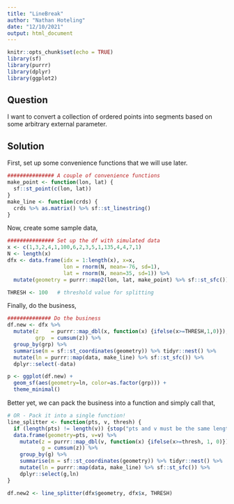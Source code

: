 ```yaml
---
title: "LineBreak"
author: "Nathan Hoteling"
date: "12/10/2021"
output: html_document
---
```


```r
knitr::opts_chunk$set(echo = TRUE)
library(sf)
library(purrr)
library(dplyr)
library(ggplot2)
```

## Question

I want to convert a collection of ordered points into segments based on some arbitrary external parameter.

## Solution

First, set up some convenience functions that we will use later.

```r
############### A couple of convenience functions
make_point <- function(lon, lat) {
  sf::st_point(c(lon, lat)) 
}
make_line <- function(crds) {
  crds %>% as.matrix() %>% sf::st_linestring()
}
```

Now, create some sample data,

```r
############### Set up the df with simulated data
x <- c(1,3,2,4,1,100,6,2,3,5,1,135,4,4,7,1)
N <- length(x)
dfx <- data.frame(idx = 1:length(x), x=x, 
                  lon = rnorm(N, mean=-76, sd=1), 
                  lat = rnorm(N, mean=35, sd=1)) %>%
  mutate(geometry = purrr::map2(lon, lat, make_point) %>% sf::st_sfc())

THRESH <- 100   # threshold value for splitting
```

Finally, do the business,

```r
############## Do the business
df.new <- dfx %>%
  mutate(z    = purrr::map_dbl(x, function(x) {ifelse(x>=THRESH,1,0)}),  # mark values that exceed threshold
         grp  = cumsum(z)) %>%                                           # label groups
  group_by(grp) %>%                                                      # divide into groups
  summarise(m = sf::st_coordinates(geometry)) %>% tidyr::nest() %>%      # create nested groups
  mutate(ln = purrr::map(data, make_line) %>% sf::st_sfc()) %>%          # make lines from nested groups
  dplyr::select(-data)                                                   # discard unwanted cols
```



```r
p <- ggplot(df.new) +
  geom_sf(aes(geometry=ln, color=as.factor(grp))) +
  theme_minimal()
```

Better yet, we can pack the business into a function and simply call that,

```r
# OR - Pack it into a single function!
line_splitter <- function(pts, v, thresh) {
  if (length(pts) != length(v)) {stop("pts and v must be the same length!")}
  data.frame(geometry=pts, v=v) %>%
    mutate(z = purrr::map_dbl(v, function(x) {ifelse(x>=thresh, 1, 0)}),
           g = cumsum(z)) %>%
    group_by(g) %>%
    summarise(m = sf::st_coordinates(geometry)) %>% tidyr::nest() %>%          
    mutate(ln = purrr::map(data, make_line) %>% sf::st_sfc()) %>% 
    dplyr::select(g,ln)                                                      
}

df.new2 <- line_splitter(dfx$geometry, dfx$x, THRESH)
```





